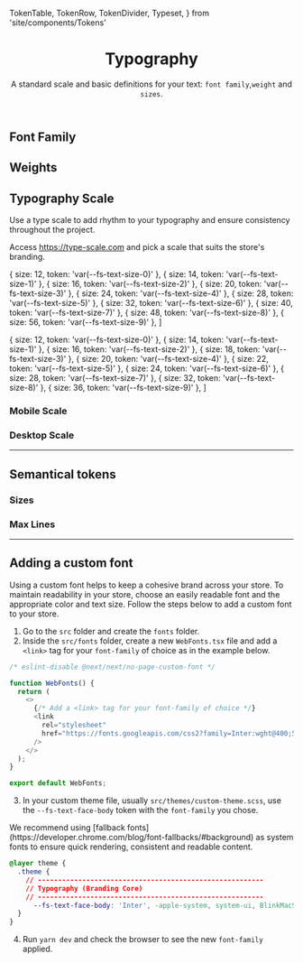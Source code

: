  TokenTable,
  TokenRow,
  TokenDivider,
  Typeset,
} from 'site/components/Tokens'


<header>

# Typography

A standard scale and basic definitions for your text: `font family`,`weight` and `sizes`.

</header>

## Font Family

<TokenTable title="Global Token" description="Value">
  <TokenRow
    token="--fs-text-face-body"
    value="-apple-system, system-ui, BlinkMacSystemFont, sans-serif"
  />
  <TokenRow token="--fs-text-face-title" value="var(--fs-text-face-body)" />
</TokenTable>

## Weights

<TokenTable title="Global Token" description="Value">
  <TokenRow token="--fs-text-weight-light" value="300" />
  <TokenRow token="--fs-text-weight-regular" value="400" />
  <TokenRow token="--fs-text-weight-medium" value="500" />
  <TokenRow token="--fs-text-weight-semibold" value="600" />
  <TokenRow token="--fs-text-weight-bold" value="700" />
  <TokenRow token="--fs-text-weight-black" value="900" />
</TokenTable>

## Typography Scale

Use a type scale to add rhythm to your typography and ensure consistency throughout the project.

Access https://type-scale.com and pick a scale that suits the store's branding.

  { size: 12, token: 'var(--fs-text-size-0)' },
  { size: 14, token: 'var(--fs-text-size-1)' },
  { size: 16, token: 'var(--fs-text-size-2)' },
  { size: 20, token: 'var(--fs-text-size-3)' },
  { size: 24, token: 'var(--fs-text-size-4)' },
  { size: 28, token: 'var(--fs-text-size-5)' },
  { size: 32, token: 'var(--fs-text-size-6)' },
  { size: 40, token: 'var(--fs-text-size-7)' },
  { size: 48, token: 'var(--fs-text-size-8)' },
  { size: 56, token: 'var(--fs-text-size-9)' },
]

  { size: 12, token: 'var(--fs-text-size-0)' },
  { size: 14, token: 'var(--fs-text-size-1)' },
  { size: 16, token: 'var(--fs-text-size-2)' },
  { size: 18, token: 'var(--fs-text-size-3)' },
  { size: 20, token: 'var(--fs-text-size-4)' },
  { size: 22, token: 'var(--fs-text-size-5)' },
  { size: 24, token: 'var(--fs-text-size-6)' },
  { size: 28, token: 'var(--fs-text-size-7)' },
  { size: 32, token: 'var(--fs-text-size-8)' },
  { size: 36, token: 'var(--fs-text-size-9)' },
]

### Mobile Scale

<Typeset scaleItems={mobileList} scale="mobile" />

### Desktop Scale

<Typeset scaleItems={desktopList} scale="desktop" />

<TokenTable title="Global Token" description="Value">
  <TokenRow token="--fs-text-size-base" value="16px" />
  <TokenRow token="--fs-text-scale-desktop" value="4px" />
  <TokenRow token="--fs-text-scale-mobile" value="2px" />
  <TokenDivider />
  <TokenRow token="--fs-text-size-0" value="12px" />
  <TokenRow token="--fs-text-size-1" value="14px" />
  <TokenRow token="--fs-text-size-2" value="var(--fs-text-size-base)" />
  <TokenRow
    token="--fs-text-size-3"
    value="calc(var(--fs-text-size-2) + var(--fs-scale))"
  />
  <TokenRow
    token="--fs-text-size-4"
    value="calc(var(--fs-text-size-3) + var(--fs-scale))"
  />
  <TokenRow
    token="--fs-text-size-5"
    value="calc(var(--fs-text-size-4) + var(--fs-scale))"
  />
  <TokenRow
    token="--fs-text-size-6"
    value="calc(var(--fs-text-size-5) + var(--fs-scale))"
  />
  <TokenRow
    token="--fs-text-size-7"
    value="calc(var(--fs-text-size-6) + (var(--fs-scale) * 2))"
  />
  <TokenRow
    token="--fs-text-size-8"
    value="calc(var(--fs-text-size-7) + (var(--fs-scale) * 2))"
  />
  <TokenRow
    token="--fs-text-size-9"
    value="calc(var(--fs-text-size-8) + (var(--fs-scale) * 2))"
  />
</TokenTable>

---

## Semantical tokens

### Sizes

<TokenTable title="Global Token" description="Value">
  <TokenRow token="--fs-text-size-title-huge" value="var(--fs-text-size-8)" />
  <TokenRow token="--fs-text-size-title-page" value="var(--fs-text-size-7)" />
  <TokenRow
    token="--fs-text-size-title-product"
    value="var(--fs-text-size-4)"
  />
  <TokenRow
    token="--fs-text-size-title-section"
    value="var(--fs-text-size-4)"
  />
  <TokenRow
    token="--fs-text-size-title-subsection"
    value="var(--fs-text-size-4)"
  />
  <TokenRow token="--fs-text-size-title-mini" value="var(--fs-text-size-4)" />
  <TokenDivider />
  <TokenRow token="--fs-text-size-lead" value="var(--fs-text-size-3)" />
  <TokenRow token="--fs-text-size-menu" value="var(--fs-text-size-base)" />
  <TokenRow token="--fs-text-size-body" value="var(--fs-text-size-base)" />
  <TokenRow token="--fs-text-size-legend" value="var(--fs-text-size-1)" />
  <TokenRow token="--fs-text-size-tiny" value="var(--fs-text-size-0)" />
</TokenTable>

### Max Lines

<TokenTable title="Global Token" description="Value">
  <TokenRow token="--fs-text-max-lines" value="2" />
</TokenTable>

---

## Adding a custom font

Using a custom font helps to keep a cohesive brand across your store.
To maintain readability in your store, choose an easily readable font and the appropriate color and text size.
Follow the steps below to add a custom font to your store.

1. Go to the `src` folder and create the `fonts` folder.
2. Inside the `src/fonts` folder, create a new `WebFonts.tsx` file and add a `<link>` tag for your `font-family` of choice as in the example below.

```js
/* eslint-disable @next/next/no-page-custom-font */

function WebFonts() {
  return (
    <>
      {/* Add a <link> tag for your font-family of choice */}
      <link
        rel="stylesheet"
        href="https://fonts.googleapis.com/css2?family=Inter:wght@400;500;600;700;900&display=swap"
      />
    </>
  );
}

export default WebFonts;

```

3. In your custom theme file, usually `src/themes/custom-theme.scss`, use the `--fs-text-face-body` token with the `font-family` you chose.

<Callout type="info" emoji="ℹ️">
  We recommend using [fallback fonts](https://developer.chrome.com/blog/font-fallbacks/#background) as system fonts to ensure quick rendering, consistent and readable content.
</Callout>

```css
@layer theme {
  .theme {
    // --------------------------------------------------------
    // Typography (Branding Core)
    // --------------------------------------------------------
      --fs-text-face-body: 'Inter', -apple-system, system-ui, BlinkMacSystemFont, sans-serif;
  }
}
```

4. Run `yarn dev` and check the browser to see the new `font-family` applied.
